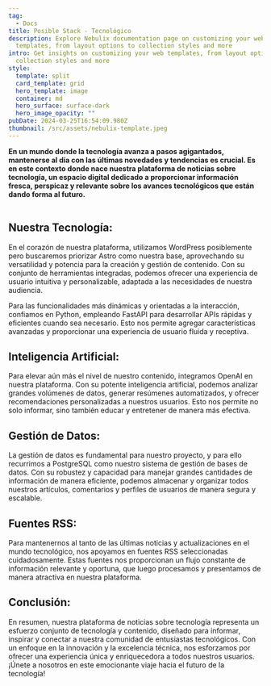 ```yaml
---
tag:
  - Docs
title: Posible Stack - Tecnológico
description: Explore Nebulix documentation page on customizing your web
  templates, from layout options to collection styles and more
intro: Get insights on customizing your web templates, from layout options to
  collection styles and more
style:
  template: split
  card_template: grid
  hero_template: image
  container: md
  hero_surface: surface-dark
  hero_image_opacity: ""
pubDate: 2024-03-25T16:54:09.980Z
thumbnail: /src/assets/nebulix-template.jpeg
---
```


**En un mundo donde la tecnología avanza a pasos agigantados, mantenerse al día con las últimas novedades y tendencias es crucial. Es en este contexto donde nace nuestra plataforma de noticias sobre tecnología, un espacio digital dedicado a proporcionar información fresca, perspicaz y relevante sobre los avances tecnológicos que están dando forma al futuro.**

<div
  class="mxgraph"
  style="max-width:100%;border:1px solid transparent;"
  data-mxgraph='{"highlight":"#0000ff","nav":true,"resize":true,"xml":"&lt;mxfile host=\"app.diagrams.net\" modified=\"2024-03-30T21:18:12.081Z\" agent=\"Mozilla/5.0 (Macintosh; Intel Mac OS X 10.15; rv:124.0) Gecko/20100101 Firefox/124.0\" etag=\"2-fBhUGqX8GlVrxD9nyD\" version=\"24.2.1\" type=\"device\"&gt;&lt;diagram id=\"07fea595-8f29-1299-0266-81d95cde20df\" name=\"Page-1\"&gt;&lt;mxGraphModel dx=\"1193\" dy=\"-1678\" grid=\"1\" gridSize=\"10\" guides=\"1\" tooltips=\"1\" connect=\"1\" arrows=\"1\" fold=\"1\" page=\"1\" pageScale=\"1\" pageWidth=\"1169\" pageHeight=\"827\" background=\"none\" math=\"0\" shadow=\"0\"&gt;&lt;root&gt;&lt;mxCell id=\"0\"/&gt;&lt;mxCell id=\"1\" parent=\"0\"/&gt;&lt;mxCell id=\"644\" value=\"&amp;lt;font style=&amp;quot;font-size: 30px&amp;quot; color=&amp;quot;#ffffff&amp;quot;&amp;gt;&amp;lt;b&amp;gt;&amp;lt;br&amp;gt;&amp;lt;/b&amp;gt;&amp;lt;/font&amp;gt;&amp;lt;b id=&amp;quot;docs-internal-guid-8bf732e2-7fff-b779-d36e-2e2a85685ddd&amp;quot; style=&amp;quot;font-weight:normal;&amp;quot;&amp;gt;&amp;lt;img src=&amp;quot;https://lh7-us.googleusercontent.com/IXFZ_rfjiK8ftQDYlI0dk07T1biSlBfH9-UeQJNVGIxJ4lyHaLglXoOP3WFkfoOk5Rr0O72aK5tJawy_RyQEjFd_0K0Efe4eZiUM94uysi8xZtiKJDMY9enAebkXfn0k7RnYp7ORbgy-5l2eJxggK-c9zg=s2048&amp;quot; height=&amp;quot;135px;&amp;quot; width=&amp;quot;142px;&amp;quot;&amp;gt;&amp;lt;/b&amp;gt;\" style=\"shape=hexagon;perimeter=hexagonPerimeter2;whiteSpace=wrap;html=1;shadow=0;labelBackgroundColor=none;strokeColor=#23445D;fillColor=#23445D;gradientColor=none;fontFamily=Helvetica;fontSize=23;fontColor=#23445d;align=center;strokeWidth=3;\" parent=\"1\" vertex=\"1\"&gt;&lt;mxGeometry x=\"428.57894736842115\" y=\"2764.538245614034\" width=\"311.84210526315786\" height=\"259.86842105263156\" as=\"geometry\"/&gt;&lt;/mxCell&gt;&lt;mxCell id=\"645\" value=\"\" style=\"triangle;whiteSpace=wrap;html=1;shadow=0;labelBackgroundColor=none;strokeColor=none;fillColor=#FFFFFF;fontFamily=Helvetica;fontSize=17;fontColor=#23445d;align=center;rotation=90;gradientColor=none;flipV=1;flipH=1;opacity=20;\" parent=\"1\" vertex=\"1\"&gt;&lt;mxGeometry x=\"309.5\" y=\"2782.6666666666665\" width=\"72\" height=\"152\" as=\"geometry\"/&gt;&lt;/mxCell&gt;&lt;mxCell id=\"646\" value=\"&amp;lt;b id=&amp;quot;docs-internal-guid-8b6db77a-7fff-404a-b22a-14e1d08f158a&amp;quot; style=&amp;quot;font-weight:normal;&amp;quot;&amp;gt;&amp;lt;img src=&amp;quot;https://lh7-us.googleusercontent.com/xdo762ifDVqAn4Bu_78hzIlLkZkjJ6_3sCk4gKXhSkzg4YpV9qm7_GrFQADERWN_9Lk87wICR-lwHPmFiVZ1QtQkFQLbR1K1RX8mTjI2Z-VohpW6MNbfM9rsCtPud4MxaDdzkyujpiGr3iv4CdM8IWyAxg=s2048&amp;quot; height=&amp;quot;73px;&amp;quot; width=&amp;quot;73px;&amp;quot;&amp;gt;&amp;lt;/b&amp;gt;\" style=\"shape=hexagon;perimeter=hexagonPerimeter2;whiteSpace=wrap;html=1;shadow=0;labelBackgroundColor=none;strokeColor=#23445D;fillColor=#ffffff;gradientColor=none;fontFamily=Helvetica;fontSize=23;fontColor=#23445D;align=center;strokeWidth=3;\" parent=\"1\" vertex=\"1\"&gt;&lt;mxGeometry x=\"428.57894736842115\" y=\"2504.6666666666665\" width=\"311.84210526315786\" height=\"259.86842105263156\" as=\"geometry\"/&gt;&lt;/mxCell&gt;&lt;mxCell id=\"647\" value=\"&amp;lt;b id=&amp;quot;docs-internal-guid-8d082d62-7fff-55bd-bce1-a764c11c7574&amp;quot; style=&amp;quot;font-weight:normal;&amp;quot;&amp;gt;&amp;lt;img src=&amp;quot;https://lh7-us.googleusercontent.com/A7dyB-wzRs50jPhThKZxRhIxQtnPeQAI6webynZJhmgxyzTNE-wT1bh6pubGpMUOi6Vjrtxew-b-L7BzPnctY_XdwSQvckEYv8dcHaBlyppckfPHUhkNz2Oj9QaqVs1TzrnCxZjucajAsqo_K7VWRBlPxQ=s2048&amp;quot; height=&amp;quot;68px;&amp;quot; width=&amp;quot;68px;&amp;quot;&amp;gt;&amp;lt;/b&amp;gt;\" style=\"shape=hexagon;perimeter=hexagonPerimeter2;whiteSpace=wrap;html=1;shadow=0;labelBackgroundColor=none;strokeColor=#23445D;fillColor=#FFFFFF;gradientColor=none;fontFamily=Helvetica;fontSize=23;fontColor=#23445d;align=center;strokeWidth=3;\" parent=\"1\" vertex=\"1\"&gt;&lt;mxGeometry x=\"662.6578947368422\" y=\"2634.1995614035086\" width=\"311.84210526315786\" height=\"259.86842105263156\" as=\"geometry\"/&gt;&lt;/mxCell&gt;&lt;mxCell id=\"648\" value=\"\" style=\"shape=hexagon;perimeter=hexagonPerimeter2;whiteSpace=wrap;html=1;shadow=0;labelBackgroundColor=none;strokeColor=#23445D;fillColor=#FFFFFF;gradientColor=none;fontFamily=Helvetica;fontSize=23;fontColor=#23445d;align=center;strokeWidth=3;verticalAlign=middle;\" parent=\"1\" vertex=\"1\"&gt;&lt;mxGeometry x=\"662.6578947368422\" y=\"2894.2653508771928\" width=\"311.84210526315786\" height=\"259.86842105263156\" as=\"geometry\"/&gt;&lt;/mxCell&gt;&lt;mxCell id=\"649\" value=\"&amp;lt;font color=&amp;quot;#000000&amp;quot;&amp;gt;&amp;lt;b id=&amp;quot;docs-internal-guid-7a0392ab-7fff-8b23-3f6d-bab556a5cb94&amp;quot; style=&amp;quot;font-weight:normal;&amp;quot;&amp;gt;&amp;lt;img src=&amp;quot;https://lh7-us.googleusercontent.com/649J1bG9gpdzVgG9ssZ8Edupkp7OS7MNje3yFyUAiBI_yk5l3l9nI9r9OG6HoK0CuH3DLuO7Xr1D1fWDBdl7Qvmn3x0XDO8TAWU7K0huyOcq4gh4xfTIQr4UxvELThW1A-IaES4FRlQYiVLi2FO03Sa94g=s2048&amp;quot; height=&amp;quot;86px;&amp;quot; width=&amp;quot;68px;&amp;quot;&amp;gt;&amp;lt;/b&amp;gt;&amp;lt;/font&amp;gt;\" style=\"shape=hexagon;perimeter=hexagonPerimeter2;whiteSpace=wrap;html=1;shadow=0;labelBackgroundColor=none;strokeColor=#23445D;fillColor=#FFFFFF;gradientColor=none;fontFamily=Helvetica;fontSize=23;fontColor=#23445d;align=center;strokeWidth=3;\" parent=\"1\" vertex=\"1\"&gt;&lt;mxGeometry x=\"428.57894736842115\" y=\"3024.7982456140344\" width=\"311.84210526315786\" height=\"259.86842105263156\" as=\"geometry\"/&gt;&lt;/mxCell&gt;&lt;mxCell id=\"650\" value=\"&amp;lt;b id=&amp;quot;docs-internal-guid-f3d2ff40-7fff-7278-9253-95d80ea25905&amp;quot; style=&amp;quot;font-weight:normal;&amp;quot;&amp;gt;&amp;lt;img src=&amp;quot;https://lh7-us.googleusercontent.com/b2-iNxdBpBpL76UiGJDDF5G0N3J8uQMBgFkK8rjIqqby-qMX4Me2my_i-OItSJv9Ct244fVq8udmG2pid7HZlcEQ-ud0g3o2_sH_5pqM2eJX0UTjyXLoGXlPKs4slREFP8ARTh-TdZqkcRs-Ij66xWJuKg=s2048&amp;quot; height=&amp;quot;81px;&amp;quot; width=&amp;quot;81px;&amp;quot;&amp;gt;&amp;lt;/b&amp;gt;\" style=\"shape=hexagon;perimeter=hexagonPerimeter2;whiteSpace=wrap;html=1;shadow=0;labelBackgroundColor=none;strokeColor=#23445D;fillColor=#FFFFFF;gradientColor=none;fontFamily=Helvetica;fontSize=23;fontColor=#23445d;align=center;strokeWidth=3;\" parent=\"1\" vertex=\"1\"&gt;&lt;mxGeometry x=\"194.5\" y=\"2894.2653508771928\" width=\"311.84210526315786\" height=\"259.86842105263156\" as=\"geometry\"/&gt;&lt;/mxCell&gt;&lt;mxCell id=\"651\" value=\"&amp;lt;b id=&amp;quot;docs-internal-guid-16b8509a-7fff-26a1-2248-1ff34015c3f6&amp;quot; style=&amp;quot;font-weight:normal;&amp;quot;&amp;gt;&amp;lt;img src=&amp;quot;https://lh7-us.googleusercontent.com/I4La7jTLKko_GyUMw5-iRUODnttUquOoBAWA9WQS6CVaFbJqe4uu_1EW91JBv6MV5bZwAyFBOn7kaUqOlYzh2uj-REJ9D42fFUf4oAq9Cf1gIYChmik0cAsRZNADx8zE7WRoTQ0vb389atZqfXSgvkbePA=s2048&amp;quot; height=&amp;quot;81px;&amp;quot; width=&amp;quot;81px;&amp;quot;&amp;gt;&amp;lt;/b&amp;gt;\" style=\"shape=hexagon;perimeter=hexagonPerimeter2;whiteSpace=wrap;html=1;shadow=0;labelBackgroundColor=none;strokeColor=#23445D;fillColor=#ffffff;gradientColor=none;fontFamily=Helvetica;fontSize=23;fontColor=#23445D;align=center;strokeWidth=3;\" parent=\"1\" vertex=\"1\"&gt;&lt;mxGeometry x=\"194.5000000000001\" y=\"2634.1995614035086\" width=\"311.84210526315786\" height=\"259.86842105263156\" as=\"geometry\"/&gt;&lt;/mxCell&gt;&lt;mxCell id=\"652\" value=\"\" style=\"triangle;whiteSpace=wrap;html=1;shadow=0;labelBackgroundColor=none;strokeColor=none;fillColor=#23445D;fontFamily=Helvetica;fontSize=17;fontColor=#23445d;align=center;rotation=31;gradientColor=none;strokeWidth=3;\" parent=\"1\" vertex=\"1\"&gt;&lt;mxGeometry x=\"700\" y=\"2668.6666666666665\" width=\"35\" height=\"73\" as=\"geometry\"/&gt;&lt;/mxCell&gt;&lt;mxCell id=\"653\" value=\"\" style=\"triangle;whiteSpace=wrap;html=1;shadow=0;labelBackgroundColor=none;strokeColor=none;fillColor=#23445D;fontFamily=Helvetica;fontSize=17;fontColor=#23445d;align=center;rotation=31;gradientColor=none;flipH=1;strokeWidth=3;\" parent=\"1\" vertex=\"1\"&gt;&lt;mxGeometry x=\"434.5\" y=\"3044.666666666666\" width=\"35\" height=\"73\" as=\"geometry\"/&gt;&lt;/mxCell&gt;&lt;mxCell id=\"654\" value=\"\" style=\"triangle;whiteSpace=wrap;html=1;shadow=0;labelBackgroundColor=none;strokeColor=none;fillColor=#23445D;fontFamily=Helvetica;fontSize=17;fontColor=#23445d;align=center;rotation=329;gradientColor=none;strokeWidth=3;\" parent=\"1\" vertex=\"1\"&gt;&lt;mxGeometry x=\"464.5\" y=\"2653.6666666666665\" width=\"35\" height=\"73\" as=\"geometry\"/&gt;&lt;/mxCell&gt;&lt;mxCell id=\"655\" value=\"\" style=\"triangle;whiteSpace=wrap;html=1;shadow=0;labelBackgroundColor=none;strokeColor=none;fillColor=#23445D;fontFamily=Helvetica;fontSize=17;fontColor=#23445d;align=center;rotation=329;gradientColor=none;flipH=1;strokeWidth=3;\" parent=\"1\" vertex=\"1\"&gt;&lt;mxGeometry x=\"667.5\" y=\"3059.666666666666\" width=\"35\" height=\"73\" as=\"geometry\"/&gt;&lt;/mxCell&gt;&lt;mxCell id=\"656\" value=\"\" style=\"triangle;whiteSpace=wrap;html=1;shadow=0;labelBackgroundColor=none;strokeColor=none;fillColor=#23445D;fontFamily=Helvetica;fontSize=17;fontColor=#23445d;align=center;rotation=90;gradientColor=none;strokeWidth=3;\" parent=\"1\" vertex=\"1\"&gt;&lt;mxGeometry x=\"801.078947368421\" y=\"2874.1666666666665\" width=\"35\" height=\"73\" as=\"geometry\"/&gt;&lt;/mxCell&gt;&lt;mxCell id=\"657\" value=\"\" style=\"triangle;whiteSpace=wrap;html=1;shadow=0;labelBackgroundColor=none;strokeColor=none;fillColor=#23445D;fontFamily=Helvetica;fontSize=17;fontColor=#23445d;align=center;rotation=90;gradientColor=none;flipH=1;strokeWidth=3;\" parent=\"1\" vertex=\"1\"&gt;&lt;mxGeometry x=\"332.92105263157896\" y=\"2840.1666666666665\" width=\"35\" height=\"73\" as=\"geometry\"/&gt;&lt;/mxCell&gt;&lt;mxCell id=\"3weZFVCWMkQ_FFyvovTW-660\" value=\"\" style=\"image;aspect=fixed;html=1;points=[];align=center;fontSize=12;image=img/lib/azure2/databases/Azure_Database_PostgreSQL_Server.svg;\" vertex=\"1\" parent=\"1\"&gt;&lt;mxGeometry x=\"787.07\" y=\"2982.18\" width=\"63.02\" height=\"84.03\" as=\"geometry\"/&gt;&lt;/mxCell&gt;&lt;/root&gt;&lt;/mxGraphModel&gt;&lt;/diagram&gt;&lt;/mxfile&gt;","toolbar":"pages zoom layers lightbox","page":0}'
></div>
<script
  type="text/javascript"
  src="https://app.diagrams.net/js/viewer-static.min.js"
></script>

## Nuestra Tecnología:

En el corazón de nuestra plataforma, utilizamos WordPress posiblemente pero buscaremos priorizar Astro como nuestra base, aprovechando su versatilidad y potencia para la creación y gestión de contenido. Con su conjunto de herramientas integradas, podemos ofrecer una experiencia de usuario intuitiva y personalizable, adaptada a las necesidades de nuestra audiencia.

Para las funcionalidades más dinámicas y orientadas a la interacción, confiamos en Python, empleando FastAPI para desarrollar APIs rápidas y eficientes cuando sea necesario. Esto nos permite agregar características avanzadas y proporcionar una experiencia de usuario fluida y receptiva.

## Inteligencia Artificial:

Para elevar aún más el nivel de nuestro contenido, integramos OpenAI en nuestra plataforma. Con su potente inteligencia artificial, podemos analizar grandes volúmenes de datos, generar resúmenes automatizados, y ofrecer recomendaciones personalizadas a nuestros usuarios. Esto nos permite no solo informar, sino también educar y entretener de manera más efectiva.

## Gestión de Datos:

La gestión de datos es fundamental para nuestro proyecto, y para ello recurrimos a PostgreSQL como nuestro sistema de gestión de bases de datos. Con su robustez y capacidad para manejar grandes cantidades de información de manera eficiente, podemos almacenar y organizar todos nuestros artículos, comentarios y perfiles de usuarios de manera segura y escalable.

## Fuentes RSS:

Para mantenernos al tanto de las últimas noticias y actualizaciones en el mundo tecnológico, nos apoyamos en fuentes RSS seleccionadas cuidadosamente. Estas fuentes nos proporcionan un flujo constante de información relevante y oportuna, que luego procesamos y presentamos de manera atractiva en nuestra plataforma.

## Conclusión:

En resumen, nuestra plataforma de noticias sobre tecnología representa un esfuerzo conjunto de tecnología y contenido, diseñado para informar, inspirar y conectar a nuestra comunidad de entusiastas tecnológicos. Con un enfoque en la innovación y la excelencia técnica, nos esforzamos por ofrecer una experiencia única y enriquecedora a todos nuestros usuarios. ¡Únete a nosotros en este emocionante viaje hacia el futuro de la tecnología!
